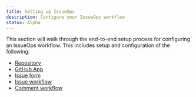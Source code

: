 ```yaml
---
title: Setting up IssueOps
description: Configure your IssueOps workflow
status: Alpha
---
```



This section will walk through the end-to-end setup process for configuring an
IssueOps workflow. This includes setup and configuration of the following:

- [Repository](/setup/repository)
- [GitHub App](/setup/github-app)
- [Issue form](/setup/issue-form)
- [Issue workflow](/setup/issue-workflow)
- [Comment workflow](/setup/comment-workflow)
